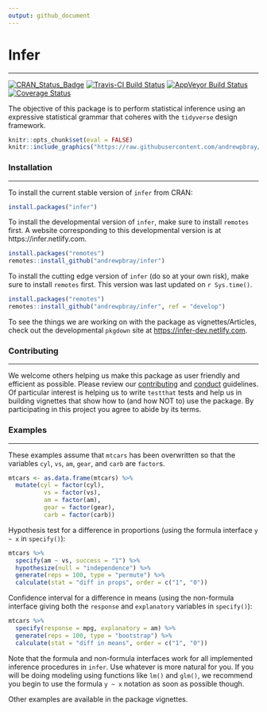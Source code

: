 ```yaml
---
output: github_document
---
```


# Infer

------------------------------------------------------------------------

<!--figs/infer.svg-->
<!--http://www.r-pkg.org/badges/version/infer-->
<!--figs/master.svg-->
<!--https://img.shields.io/codecov/c/github/andrewpbray/infer/master.svg-->


[![CRAN_Status_Badge](http://www.r-pkg.org/badges/version/infer)](https://cran.r-project.org/package=infer) [![Travis-CI Build Status](https://travis-ci.org/andrewpbray/infer.svg?branch=master)](https://travis-ci.org/andrewpbray/infer) [![AppVeyor Build Status](https://ci.appveyor.com/api/projects/status/github/andrewpbray/infer?branch=master&svg=true)](https://ci.appveyor.com/project/andrewpbray/infer) [![Coverage Status](https://img.shields.io/codecov/c/github/andrewpbray/infer/master.svg)](https://codecov.io/github/andrewpbray/infer/?branch=master)


The objective of this package is to perform statistical inference using an expressive statistical grammar that coheres with the `tidyverse` design framework.

```r
knitr::opts_chunk$set(eval = FALSE)
knitr::include_graphics("https://raw.githubusercontent.com/andrewpbray/infer/master/figs/ht-diagram.png")
```

### Installation

------------------------------------------------------------------------

To install the current stable version of `infer` from CRAN:

```r
install.packages("infer")
```

To install the developmental version of `infer`, make sure to install `remotes` first. A website corresponding to this developmental version is at https://infer.netlify.com. 

```r
install.packages("remotes")
remotes::install_github("andrewpbray/infer")
```

To install the cutting edge version of `infer` (do so at your own risk), make sure to install `remotes` first. This version was last updated on `r Sys.time()`.

```r
install.packages("remotes")
remotes::install_github("andrewpbray/infer", ref = "develop")
```

To see the things we are working on with the package as vignettes/Articles, check out 
the developmental `pkgdown` site at <https://infer-dev.netlify.com>.

### Contributing

------------------------------------------------------------------------

We welcome others helping us make this package as user friendly and efficient as possible. Please review
our [contributing](https://github.com/andrewpbray/infer/blob/develop/CONDUCT.md) and [conduct](CONDUCT.md) guidelines. Of particular interest is
helping us to write `testthat` tests and help us in building vignettes that show how to (and how NOT to)
use the package. By participating in this project you agree to abide by its terms.

### Examples

------------------------------------------------------------------------

These examples assume that `mtcars` has been overwritten so that the variables `cyl`, `vs`, `am`, `gear`, and `carb` are `factor`s.

```r
mtcars <- as.data.frame(mtcars) %>%
  mutate(cyl = factor(cyl),
          vs = factor(vs),
          am = factor(am),
          gear = factor(gear),
          carb = factor(carb))
```

Hypothesis test for a difference in proportions (using the formula interface 
`y ~ x` in `specify()`):

```r
mtcars %>%
  specify(am ~ vs, success = "1") %>%
  hypothesize(null = "independence") %>%
  generate(reps = 100, type = "permute") %>%
  calculate(stat = "diff in props", order = c("1", "0"))
```

Confidence interval for a difference in means (using the non-formula interface
giving both the `response` and `explanatory` variables in `specify()`):

```r
mtcars %>%
  specify(response = mpg, explanatory = am) %>%
  generate(reps = 100, type = "bootstrap") %>%
  calculate(stat = "diff in means", order = c("1", "0"))
```

Note that the formula and non-formula interfaces work for all implemented inference
procedures in `infer`. Use whatever is more natural for you. If you will be doing
modeling using functions like `lm()` and `glm()`, we recommend you begin to use the
formula `y ~ x` notation as soon as possible though.

Other examples are available in the package vignettes.